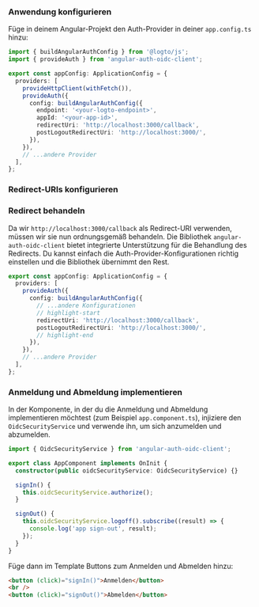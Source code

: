 
### Anwendung konfigurieren

Füge in deinem Angular-Projekt den Auth-Provider in deiner `app.config.ts` hinzu:

```ts title="app/app.config.ts"
import { buildAngularAuthConfig } from '@logto/js';
import { provideAuth } from 'angular-auth-oidc-client';

export const appConfig: ApplicationConfig = {
  providers: [
    provideHttpClient(withFetch()),
    provideAuth({
      config: buildAngularAuthConfig({
        endpoint: '<your-logto-endpoint>',
        appId: '<your-app-id>',
        redirectUri: 'http://localhost:3000/callback',
        postLogoutRedirectUri: 'http://localhost:3000/',
      }),
    }),
    // ...andere Provider
  ],
};
```

### Redirect-URIs konfigurieren

<SignInFlowSummary />

<AssumingUrl />

<WebConfigureRedirectUris />

### Redirect behandeln

Da wir `http://localhost:3000/callback` als Redirect-URI verwenden, müssen wir sie nun ordnungsgemäß behandeln. Die Bibliothek `angular-auth-oidc-client` bietet integrierte Unterstützung für die Behandlung des Redirects. Du kannst einfach die Auth-Provider-Konfigurationen richtig einstellen und die Bibliothek übernimmt den Rest.

```ts title="app/app.config.ts"
export const appConfig: ApplicationConfig = {
  providers: [
    provideAuth({
      config: buildAngularAuthConfig({
        // ...andere Konfigurationen
        // highlight-start
        redirectUri: 'http://localhost:3000/callback',
        postLogoutRedirectUri: 'http://localhost:3000/',
        // highlight-end
      }),
    }),
    // ...andere Provider
  ],
};
```

### Anmeldung und Abmeldung implementieren

In der Komponente, in der du die Anmeldung und Abmeldung implementieren möchtest (zum Beispiel `app.component.ts`), injiziere den `OidcSecurityService` und verwende ihn, um sich anzumelden und abzumelden.

```ts title="app/app.component.ts"
import { OidcSecurityService } from 'angular-auth-oidc-client';

export class AppComponent implements OnInit {
  constructor(public oidcSecurityService: OidcSecurityService) {}

  signIn() {
    this.oidcSecurityService.authorize();
  }

  signOut() {
    this.oidcSecurityService.logoff().subscribe((result) => {
      console.log('app sign-out', result);
    });
  }
}
```

Füge dann im Template Buttons zum Anmelden und Abmelden hinzu:

```html title="app/app.component.html"
<button (click)="signIn()">Anmelden</button>
<br />
<button (click)="signOut()">Abmelden</button>
```

<SignOutNote />

<Checkpoint />
